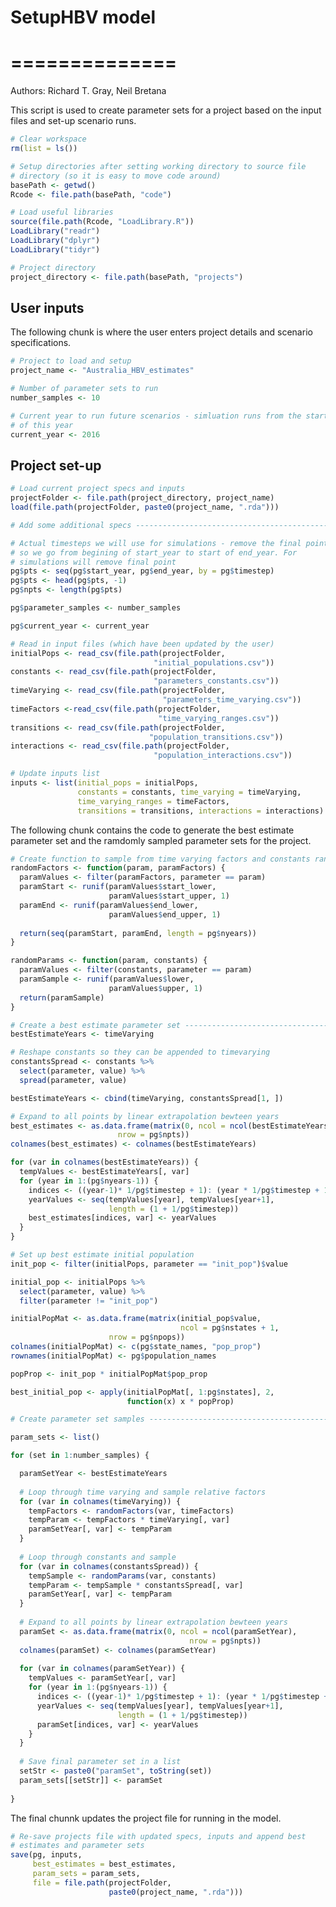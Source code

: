 # SetupHBV model 
# ==============

Authors: Richard T. Gray, Neil Bretana

This script is used to create parameter sets for a project based on the 
input files and set-up scenario runs. 

```r
# Clear workspace
rm(list = ls()) 

# Setup directories after setting working directory to source file 
# directory (so it is easy to move code around)
basePath <- getwd()
Rcode <- file.path(basePath, "code")

# Load useful libraries
source(file.path(Rcode, "LoadLibrary.R"))
LoadLibrary("readr")
LoadLibrary("dplyr")
LoadLibrary("tidyr")

# Project directory
project_directory <- file.path(basePath, "projects")

```

## User inputs

The following chunk is where the user enters project details and
scenario specifications. 

```r

# Project to load and setup
project_name <- "Australia_HBV_estimates"

# Number of parameter sets to run
number_samples <- 10

# Current year to run future scenarios - simluation runs from the start
# of this year
current_year <- 2016

```

## Project set-up



```r

# Load current project specs and inputs
projectFolder <- file.path(project_directory, project_name)
load(file.path(projectFolder, paste0(project_name, ".rda")))

# Add some additional specs -----------------------------------------------

# Actual timesteps we will use for simulations - remove the final point
# so we go from begining of start_year to start of end_year. For 
# simulations will remove final point
pg$pts <- seq(pg$start_year, pg$end_year, by = pg$timestep)
pg$pts <- head(pg$pts, -1)
pg$npts <- length(pg$pts)

pg$parameter_samples <- number_samples

pg$current_year <- current_year

# Read in input files (which have been updated by the user)
initialPops <- read_csv(file.path(projectFolder,
                                "initial_populations.csv"))
constants <- read_csv(file.path(projectFolder,
                                "parameters_constants.csv"))
timeVarying <- read_csv(file.path(projectFolder,
                                  "parameters_time_varying.csv"))
timeFactors <-read_csv(file.path(projectFolder,
                                 "time_varying_ranges.csv"))
transitions <- read_csv(file.path(projectFolder,
                               "population_transitions.csv"))
interactions <- read_csv(file.path(projectFolder,
                                "population_interactions.csv"))

# Update inputs list
inputs <- list(initial_pops = initialPops, 
               constants = constants, time_varying = timeVarying,
               time_varying_ranges = timeFactors,
               transitions = transitions, interactions = interactions)

```
  
The following chunk contains the code to generate the best estimate 
parameter set and the ramdomly sampled parameter sets for the project.
  
```r

# Create function to sample from time varying factors and constants range
randomFactors <- function(param, paramFactors) { 
  paramValues <- filter(paramFactors, parameter == param)
  paramStart <- runif(paramValues$start_lower, 
                      paramValues$start_upper, 1)
  paramEnd <- runif(paramValues$end_lower, 
                      paramValues$end_upper, 1)
  
  return(seq(paramStart, paramEnd, length = pg$nyears))
}

randomParams <- function(param, constants) { 
  paramValues <- filter(constants, parameter == param)
  paramSample <- runif(paramValues$lower, 
                      paramValues$upper, 1)
  return(paramSample)
} 

# Create a best estimate parameter set ------------------------------------
bestEstimateYears <- timeVarying

# Reshape constants so they can be appended to timevarying
constantsSpread <- constants %>%
  select(parameter, value) %>%
  spread(parameter, value) 

bestEstimateYears <- cbind(timeVarying, constantsSpread[1, ])

# Expand to all points by linear extrapolation bewteen years
best_estimates <- as.data.frame(matrix(0, ncol = ncol(bestEstimateYears), 
                        nrow = pg$npts))
colnames(best_estimates) <- colnames(bestEstimateYears)

for (var in colnames(bestEstimateYears)) {
  tempValues <- bestEstimateYears[, var]
  for (year in 1:(pg$nyears-1)) {
    indices <- ((year-1)* 1/pg$timestep + 1): (year * 1/pg$timestep + 1)
    yearValues <- seq(tempValues[year], tempValues[year+1], 
                      length = (1 + 1/pg$timestep))
    best_estimates[indices, var] <- yearValues
  }  
}

# Set up best estimate initial population
init_pop <- filter(initialPops, parameter == "init_pop")$value

initial_pop <- initialPops %>%
  select(parameter, value) %>%
  filter(parameter != "init_pop")

initialPopMat <- as.data.frame(matrix(initial_pop$value, 
                                      ncol = pg$nstates + 1,  
                      nrow = pg$npops))
colnames(initialPopMat) <- c(pg$state_names, "pop_prop")
rownames(initialPopMat) <- pg$population_names

popProp <- init_pop * initialPopMat$pop_prop

best_initial_pop <- apply(initialPopMat[, 1:pg$nstates], 2, 
                          function(x) x * popProp)

# Create parameter set samples --------------------------------------------

param_sets <- list()

for (set in 1:number_samples) {

  paramSetYear <- bestEstimateYears
  
  # Loop through time varying and sample relative factors
  for (var in colnames(timeVarying)) {
    tempFactors <- randomFactors(var, timeFactors)
    tempParam <- tempFactors * timeVarying[, var]
    paramSetYear[, var] <- tempParam
  }
  
  # Loop through constants and sample
  for (var in colnames(constantsSpread)) {
    tempSample <- randomParams(var, constants)
    tempParam <- tempSample * constantsSpread[, var]
    paramSetYear[, var] <- tempParam
  }
  
  # Expand to all points by linear extrapolation bewteen years
  paramSet <- as.data.frame(matrix(0, ncol = ncol(paramSetYear), 
                                        nrow = pg$npts))
  colnames(paramSet) <- colnames(paramSetYear)
  
  for (var in colnames(paramSetYear)) {
    tempValues <- paramSetYear[, var]
    for (year in 1:(pg$nyears-1)) {
      indices <- ((year-1)* 1/pg$timestep + 1): (year * 1/pg$timestep + 1)
      yearValues <- seq(tempValues[year], tempValues[year+1], 
                        length = (1 + 1/pg$timestep))
      paramSet[indices, var] <- yearValues
    }  
  }
  
  # Save final parameter set in a list
  setStr <- paste0("paramSet", toString(set))
  param_sets[[setStr]] <- paramSet
  
}

```

The final chunnk updates the project file for running in the model. 

```r
# Re-save projects file with updated specs, inputs and append best
# estimates and parameter sets
save(pg, inputs, 
     best_estimates = best_estimates, 
     param_sets = param_sets,
     file = file.path(projectFolder,
                      paste0(project_name, ".rda")))
```
  
               
